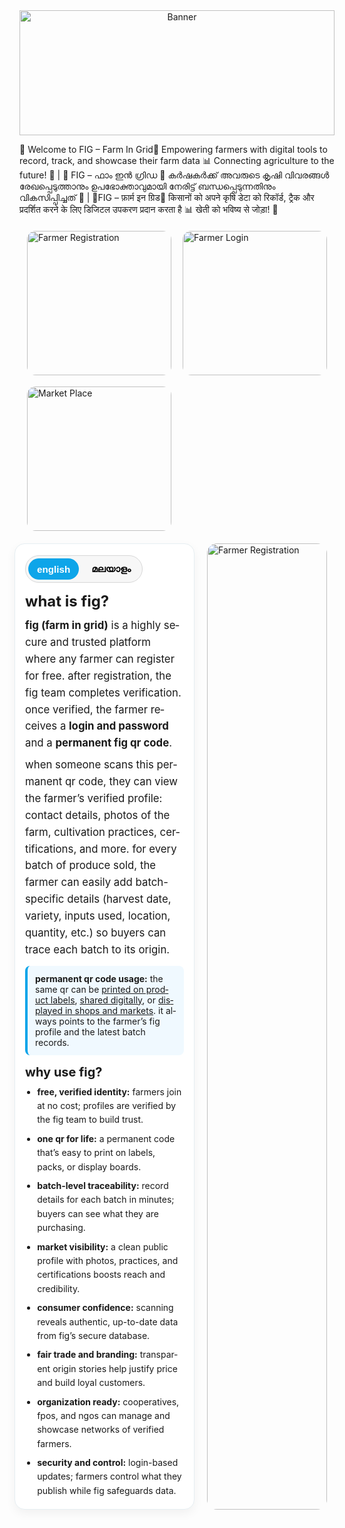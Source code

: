 ```{=html}
<div style="text-align: center; margin-bottom: 1em;">
  <img src="images/banner.webp"
       alt="Banner"
       style="width: 100%; max-height: 200px; object-fit: cover;">
</div>
```
:::: marquee-container
::: marquee-content
🚜 Welcome to FIG – Farm In Grid🌱 Empowering farmers with digital tools to record, track, and showcase their farm data 📊 Connecting agriculture to the future! 🌾 \| 🚜 FIG – ഫാം ഇൻ ഗ്രിഡ 🌱 കര്‍ഷകര്‍ക്ക് അവരുടെ കൃഷി വിവരങ്ങള്‍ രേഖപ്പെടുത്താനും ഉപഭോക്താവുമായി നേരിട്ട് ബന്ധപ്പെടുന്നതിനും വികസിപ്പിച്ചത് 🌾 \| 🚜FIG – फ़ार्म इन ग्रिड🌱 किसानों को अपने कृषि डेटा को रिकॉर्ड, ट्रैक और प्रदर्शित करने के लिए डिजिटल उपकरण प्रदान करता है 📊 खेती को भविष्य से जोड़ा! 🌾
:::
::::

```{=html}
<section class="fig-hover-grid">
  <!-- Farmer Registration -->
  <a href="registration.html" class="fig-hover-card">
    <img src="images/farmerRegister.webp" alt="Farmer Registration" class="fig-hover-img">
    <div class="fig-hover-overlay">
      <span class="fig-hover-text">Farmer Registration</span>
    </div>
  </a>

  <!-- Farmer Login -->
  <a href="farmer-login.html" class="fig-hover-card">
    <img src="images/farmerlogin.webp" alt="Farmer Login" class="fig-hover-img">
    <div class="fig-hover-overlay">
      <span class="fig-hover-text">Farmer Login</span>
    </div>
  </a>

  <!-- Market Place -->
  <a href="market-place.html" class="fig-hover-card">
    <img src="images/marketplace.webp" alt="Market Place" class="fig-hover-img">
    <div class="fig-hover-overlay">
      <span class="fig-hover-text">Market Place</span>
    </div>
  </a>
</section>

<style>
  /* grid layout */
  .fig-hover-grid {
    display: grid;
    gap: 18px;
    grid-template-columns: 1fr;
    max-width: 1200px;
    margin: 20px auto;
    padding: 0 12px;
  }
  @media (min-width: 640px) {
    .fig-hover-grid { grid-template-columns: repeat(2, 1fr); }
  }
  @media (min-width: 1024px) {
    .fig-hover-grid { grid-template-columns: repeat(3, 1fr); }
  }

  /* card */
  .fig-hover-card {
    position: relative;
    display: block;
    overflow: hidden;
    border-radius: 14px;
    text-decoration: none;
    aspect-ratio: 1 / 1; /* keeps square shape */
  }

  /* image */
  .fig-hover-img {
    position: absolute;
    inset: 0;
    width: 100%;
    height: 100%;
    object-fit: cover; /* ensures the 1024x1024 image fills */
    transition: transform 0.3s ease;
  }

  /* overlay */
  .fig-hover-overlay {
    position: absolute;
    inset: 0;
    background-color: rgba(0,0,0,0);
    display: flex;
    align-items: center;
    justify-content: center;
    transition: background-color 0.3s ease;
  }

  /* text */
  .fig-hover-text {
    color: white;
    font-size: 1.4rem;
    font-weight: 700;
    text-align: center;
    opacity: 0;
    transition: opacity 0.3s ease;
    padding: 0 10px;
  }

  /* hover effects */
  .fig-hover-card:hover .fig-hover-img {
    transform: scale(1.05);
  }
  .fig-hover-card:hover .fig-hover-overlay {
    background-color: rgba(0,0,0,0.45);
  }
  .fig-hover-card:hover .fig-hover-text {
    opacity: 1;
  }
</style>
```

```{=html}
<section class="fig-layout">
  <!-- Image -->
  <div class="fig-image">
    <img src="images/farmer.webp" alt="Farmer Registration" />
  </div>

  <!-- FIG Concept Text -->
  <div class="fig-text">
    <section id="fig-concept" class="fig-card" data-lang="en" aria-label="FIG concept section">
      <!-- language toggle -->
      <div class="lang-toggle" role="tablist" aria-label="language toggle">
        <button class="lang-btn active" data-set-lang="en" role="tab" aria-selected="true">english</button>
        <button class="lang-btn" data-set-lang="ml" role="tab" aria-selected="false">മലയാളം</button>
      </div>

      <!-- english -->
      <article class="lang lang-en" lang="en" aria-live="polite">
        <h2>what is fig?</h2>
        <p><strong>fig (farm in grid)</strong> is a highly secure and trusted platform where any farmer can register for free. after registration, the fig team completes verification. once verified, the farmer receives a <strong>login and password</strong> and a <strong>permanent fig qr code</strong>.</p>

        <p>when someone scans this permanent qr code, they can view the farmer’s verified profile: contact details, photos of the farm, cultivation practices, certifications, and more. for every batch of produce sold, the farmer can easily add batch-specific details (harvest date, variety, inputs used, location, quantity, etc.) so buyers can trace each batch to its origin.</p>

        <div class="fig-callout" role="note">
          <strong>permanent qr code usage:</strong> the same qr can be <u>printed on product labels</u>, <u>shared digitally</u>, or <u>displayed in shops and markets</u>. it always points to the farmer’s fig profile and the latest batch records.
        </div>

        <h3>why use fig?</h3>
        <ul class="fig-benefits">
          <li><strong>free, verified identity:</strong> farmers join at no cost; profiles are verified by the fig team to build trust.</li>
          <li><strong>one qr for life:</strong> a permanent code that’s easy to print on labels, packs, or display boards.</li>
          <li><strong>batch-level traceability:</strong> record details for each batch in minutes; buyers can see what they are purchasing.</li>
          <li><strong>market visibility:</strong> a clean public profile with photos, practices, and certifications boosts reach and credibility.</li>
          <li><strong>consumer confidence:</strong> scanning reveals authentic, up-to-date data from fig’s secure database.</li>
          <li><strong>fair trade and branding:</strong> transparent origin stories help justify price and build loyal customers.</li>
          <li><strong>organization ready:</strong> cooperatives, fpos, and ngos can manage and showcase networks of verified farmers.</li>
          <li><strong>security and control:</strong> login-based updates; farmers control what they publish while fig safeguards data.</li>
        </ul>
      </article>

      <!-- malayalam -->
      <article class="lang lang-ml" lang="ml" aria-live="polite">
        <h2>fig എന്താണ്?</h2>
        <p><strong>fig (farm in grid)</strong> ആരും സൗജന്യമായി രജിസ്റ്റർ ചെയ്യാവുന്ന, സുരക്ഷിതവും വിശ്വാസയോഗ്യവും ആയ ഒരു പ്ലാറ്റ്‌ഫോമാണ്. രജിസ്ട്രേഷനെ തുടര്‍ന്ന് fig ടീം പരിശോധന പൂര്‍ത്തിയാക്കും. പരിശോധനയ്ക്ക് ശേഷം കര്‍ഷകന് <strong>ലോഗിൻ, പാസ്‌വേഡ്</strong> കൂടാതെ ഒരു <strong>സ്ഥിരം fig qr കോഡ്</strong> ലഭിക്കും.</p>

        <p>ഈ സ്ഥിരം qr കോഡ് സ്കാൻ ചെയ്‌താൽ കര്‍ഷകന്റെ സ്ഥിരീകരിച്ച പ്രൊഫൈൽ—ബന്ധപ്പെടാനുള്ള വിവരങ്ങൾ, ഫാം ചിത്രങ്ങൾ, കൃഷി രീതികൾ, സർട്ടിഫിക്കേഷനുകൾ തുടങ്ങി—കാണാം. ഓരോ ഉത്പാദന ബാച്ചും വിറ്റുപോകുമ്പോഴും, കൊയ്ത്ത്തിന്റെ തീയതി, ഇനപ്പേരുകള്‍, ഉപയോഗിച്ച ഇൻപുട്ടുകൾ, സ്ഥലം, അളവ് തുടങ്ങിയ <strong>ബാച്ച്-സ്പെസിഫിക്</strong> വിവരങ്ങൾ കര്‍ഷകന് എളുപ്പത്തിൽ ചേർക്കാം. ഇതോടെ ഓരോ ബാച്ചിന്റെയും ഉറവിടം ഉപഭോക്താക്കൾക്ക് ട്രെയ്‌സ് ചെയ്യാം.</p>

        <div class="fig-callout" role="note">
          <strong>സ്ഥിരം qr കോഡ് ഉപയോഗം:</strong> ഒരേ qr കോഡ് <u>ഉൽപ്പന്ന ലേബലിൽ പ്രിന്റ് ചെയ്യാം</u>, <u>ഡിജിറ്റലായി പങ്കിടാം</u>, അല്ലെങ്കിൽ <u>കടകളിലും മാർക്കറ്റുകളിലും പ്രദർശിപ്പിക്കാം</u>. ഇത് എല്ലായ്പ്പോഴും കര്‍ഷകന്റെ fig പ്രൊഫൈലിലേക്കും ഏറ്റവും പുതിയ ബാച്ച് റെക്കോർഡുകളിലേക്കുമാണ് പോയിന്റ് ചെയ്യുന്നത്.
        </div>

        <h3>എന്തുകൊണ്ട് fig?</h3>
        <ul class="fig-benefits">
          <li><strong>സൗജന്യ, പരിശോധിത ഐഡന്റിറ്റി:</strong> രജിസ്ട്രേഷൻ സൗജന്യം; fig ടീം പ്രൊഫൈൽ പരിശോധന നടത്തി വിശ്വാസം ഉറപ്പാക്കുന്നു.</li>
          <li><strong>ജീവിതകാല qr:</strong> ഒരൊറ്റ സ്ഥിരം കോഡ്—ലേബലുകളിലും പാക്കുകളിലും ഡിസ്‌പ്ലേ ബോർഡിലും എളുപ്പത്തിൽ പ്രിന്റ് ചെയ്യാം.</li>
          <li><strong>ബാച്ച്-തല ട്രെയ്‌സബിലിറ്റി:</strong> ഓരോ ബാച്ചിന്റെയും വിവരങ്ങൾ മിനിറ്റുകൾക്കുള്ളിൽ രേഖപ്പെടുത്തി; ഉപഭോക്താക്കൾ വാങ്ങുന്നത് എന്താണെന്ന് വ്യക്തമാക്കാം.</li>
          <li><strong>മാർക്കറ്റ് ദൃശ്യത:</strong> ചിത്രങ്ങൾ, രീതികൾ, സർട്ടിഫിക്കേഷനുകൾ അടങ്ങിയ പബ്ലിക് പ്രൊഫൈൽ വിശ്വാസ്യതയും വിസ്താരവും വർധിപ്പിക്കുന്നു.</li>
          <li><strong>ഉപഭോക്തൃ ആത്മവിശ്വാസം:</strong> സ്കാൻ ചെയ്താൽ figയുടെ സുരക്ഷിത ഡാറ്റാബേസിൽ നിന്നുള്ള യഥാർത്ഥവും പുതുക്കിയതുമായ ഡാറ്റ കാണാം.</li>
          <li><strong>ഫെയർ ട്രേഡ് & ബ്രാൻഡിംഗ്:</strong> വ്യക്തമായ ഉത്ഭവകഥ വില ന്യായീകരിക്കാനും സ്ഥിരമായ ഉപഭോക്താക്കളെ ഉണ്ടാക്കാനും സഹായിക്കുന്നു.</li>
          <li><strong>ഓർഗനൈസേഷൻ റെഡി:</strong> സഹകരണസംഘങ്ങൾ, fpo, ngo തുടങ്ങി സംഘടനകൾക്ക് പരിശോധിത കര്‍ഷകരുടെ നെറ്റ്‌വർക്ക് ഒരിടത്ത് തന്നെ കൈകാര്യം ചെയ്യാനും പ്രദർശിപ്പിക്കാനും കഴിയും.</li>
          <li><strong>സുരക്ഷയും നിയന്ത്രണവും:</strong> ലോഗിൻ അടിസ്ഥാനത്തിലുള്ള അപ്‌ഡേറ്റുകൾ; പ്രസിദ്ധീകരിക്കുന്നത് കര്‍ഷകനാണ് നിയന്ത്രിക്കുന്നത്, fig ഡാറ്റ സംരക്ഷിക്കുന്നു.</li>
        </ul>
      </article>
    </section>
  </div>
</section>

<style>
  /* layout container */
  .fig-layout {
    display: flex;
    flex-direction: column;
    gap: 20px;
    align-items: flex-start;
    max-width: 1200px;
    margin: 0 auto;
    padding: 0 12px;
  }

  /* image styling */
  .fig-image img {
    width: 100%;
    height: auto;
    border-radius: 16px;
    object-fit: cover;
  }

  /* text container takes remaining space */
  .fig-text {
    flex: 1;
  }

  /* side-by-side on larger screens */
@media (min-width: 768px) {
  .fig-layout {
    flex-direction: row-reverse; /* Image will now appear on the right */
    align-items: stretch;
  }
  .fig-image {
    flex: 0 0 40%;
  }
  .fig-text {
    flex: 0 0 60%;
  }
  .fig-image img {
    height: 100%;
    object-fit: cover;
  }

  /* existing fig-card styles */
  .fig-card {
    border: 1px solid #e6eef2;
    border-radius: 16px;
    padding: 18px 16px;
    background: #fff;
    box-shadow: 0 6px 16px rgba(0,0,0,.05);
    max-width: 100%;
    margin: 0 auto;
  }
  .fig-card h2 { margin: 4px 0 10px; font-size: 1.25rem; line-height: 1.3; }
  .fig-card h3 { margin: 14px 0 8px; font-size: 1.1rem; line-height: 1.3; }
  .fig-card p  { margin: 8px 0; line-height: 1.6; font-size: 1rem; }
  .lang-toggle {
    display: inline-flex; gap: 6px;
    border: 1px solid #d7d7d7; border-radius: 999px;
    padding: 4px; background: #f7f7f7; margin-bottom: 10px;
  }
  .lang-btn {
    border: 0; padding: 8px 14px; border-radius: 999px;
    background: transparent; cursor: pointer; font-weight: 600;
    font-size: 0.95rem;
  }
  .lang-btn.active { background: #0ea5e9; color: #fff; }
  .fig-callout {
    margin: 12px 0; padding: 12px; border-left: 4px solid #0ea5e9;
    background: #f0f9ff; border-radius: 8px;
  }
  .fig-benefits {
    list-style: disc; padding-left: 1.2rem; margin: 8px 0 0;
    display: grid; gap: 8px;
  }
  .fig-benefits li { line-height: 1.6; }
  @media (min-width: 640px) {
    .fig-card h2 { font-size: 1.5rem; }
    .fig-card h3 { font-size: 1.25rem; }
    .fig-card p  { font-size: 1.05rem; }
  }
  @media (min-width: 1024px) {
    .fig-card { padding: 22px 24px; }
  }
  #fig-concept[data-lang="en"] .lang-en { display: block; }
  #fig-concept[data-lang="en"] .lang-ml { display: none;  }
  #fig-concept[data-lang="ml"] .lang-en { display: none;  }
  #fig-concept[data-lang="ml"] .lang-ml { display: block; }
</style>

<script>
  (function () {
    const root = document.getElementById('fig-concept');
    const saved = localStorage.getItem('fig_lang_concept');
    if (saved === 'en' || saved === 'ml') root.setAttribute('data-lang', saved);

    function syncButtons(lang) {
      document.querySelectorAll('#fig-concept .lang-btn').forEach(b => {
        const on = b.getAttribute('data-set-lang') === lang;
        b.classList.toggle('active', on);
        b.setAttribute('aria-selected', on ? 'true' : 'false');
      });
    }
    syncButtons(root.getAttribute('data-lang'));

    document.querySelectorAll('#fig-concept .lang-btn').forEach(btn => {
      btn.addEventListener('click', () => {
        const lang = btn.getAttribute('data-set-lang');
        root.setAttribute('data-lang', lang);
        localStorage.setItem('fig_lang_concept', lang);
        syncButtons(lang);
      });
    });
  })();
</script>
```
